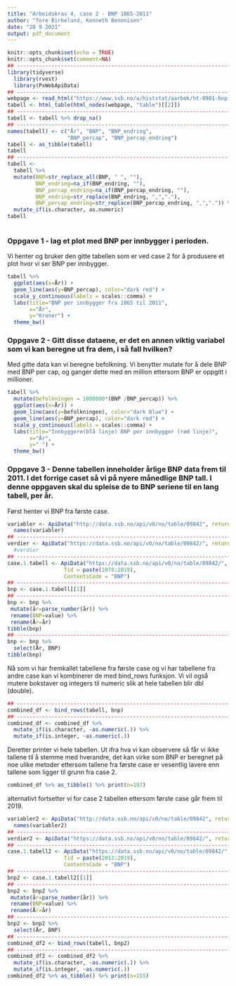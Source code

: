 ```yaml
---
title: "Arbeidskrav 4, case 2 - BNP 1865-2011"
author: "Tore Birkelund, Kenneth Benonisen"
date: "28 9 2021"
output: pdf_document
---
```



```r
knitr::opts_chunk$set(echo = TRUE)
knitr::opts_chunk$set(comment=NA)
## --------------------------------------------------------------------------------------------------------------------------------
library(tidyverse)
  library(rvest)
  library(PxWebApiData)
## --------------------------------------------------------------------------------------------------------------------------------
webpage <- read_html("https://www.ssb.no/a/histstat/aarbok/ht-0901-bnp.html")
tabell <- html_table(html_nodes(webpage, "table")[[2]])
## --------------------------------------------------------------------------------------------------------------------------------
tabell <- tabell %>% drop_na()
## --------------------------------------------------------------------------------------------------------------------------------
names(tabell) <- c("År", "BNP", "BNP_endring",
                   "BNP_percap", "BNP_percap_endring")
tabell <- as_tibble(tabell)
tabell
## --------------------------------------------------------------------------------------------------------------------
tabell <-
  tabell %>% 
  mutate(BNP=str_replace_all(BNP, " ", ""),
         BNP_endring=na_if(BNP_endring, ""),
         BNP_percap_endring=na_if(BNP_percap_endring, ""),
         BNP_endring=str_replace(BNP_endring, ",","."),
         BNP_percap_endring=str_replace(BNP_percap_endring, ",",".")) %>% 
  mutate_if(is.character, as.numeric)
tabell
  
```

### Oppgave 1 - lag et plot med BNP per innbygger i perioden.

Vi henter og bruker den gitte tabellen som er ved case 2 for å produsere et plot hvor vi ser BNP per innbygger. 

```r
tabell %>%
  ggplot(aes(x=År)) +
  geom_line(aes(y=BNP_percap), color="dark red") +
  scale_y_continuous(labels = scales::comma) +
  labs(title="BNP per innbygger fra 1865 til 2011",
       x="År",
       y="Kroner") +
  theme_bw() 
```

\newpage

### Oppgave 2 - Gitt disse dataene, er det en annen viktig variabel som vi kan beregne ut fra dem, i så fall hvilken?

Med gitte data kan vi beregne befolkning. Vi benytter mutate for å dele BNP med BNP per cap, og ganger dette med en million ettersom BNP er oppgitt i millioner.


```r
tabell %>%
  mutate(befolkningen = 1000000*(BNP /BNP_percap)) %>%
  ggplot(aes(x=År)) +
  geom_line(aes(y=befolkningen), color="dark Blue") +
  geom_line(aes(y=BNP_percap), color="dark red") +
  scale_y_continuous(labels = scales::comma) +
  labs(title="Innbyggere(blå linje) BNP per innbygger (rød linje)",
       x="År",
       y=" ") +
  theme_bw() 
```

\newpage

### Oppgave 3 - Denne tabellen inneholder årlige BNP data frem til 2011. I det forrige caset så vi på nyere månedlige BNP tall. I denne oppgaven skal du spleise de to BNP seriene til en lang tabell, per år.

Først henter vi BNP fra første case. 

```r
variabler <- ApiData("http://data.ssb.no/api/v0/no/table/09842", returnMetaFrames = TRUE)
  names(variabler)
## --------------------------------------------------------------------------------------------------------------------
verdier <- ApiData("https://data.ssb.no/api/v0/no/table/09842/", returnMetaData = TRUE)
  #verdier
## --------------------------------------------------------------------------------------------------------------------
case.1.tabell <- ApiData("https://data.ssb.no/api/v0/no/table/09842/",
                  Tid = paste(1970:2019),
                  ContentsCode = "BNP")
## --------------------------------------------------------------------------------------------------------------------
bnp <- case.1.tabell[[1]]
## --------------------------------------------------------------------------------------------------------------------
bnp <- bnp %>%
 mutate(år=parse_number(år)) %>%
 rename(BNP=value) %>%
 rename(År=år)
tibble(bnp)
## --------------------------------------------------------------------------------------------------------------------
bnp <- bnp %>%
  select(År, BNP)
tibble(bnp)
```

Nå som vi har fremkallet tabellene fra første case og vi har tabellene fra andre case kan vi kombinerer de med bind_rows funksjon. Vi vil også mutere bokstaver og integers til numeric slik at hele tabellen blir dbl (double).\

```r
## --------------------------------------------------------------------------------------------------------------------
combined_df <- bind_rows(tabell, bnp)
## --------------------------------------------------------------------------------------------------------------------
combined_df <- combined_df %>%
  mutate_if(is.character, ~as.numeric(.)) %>%
  mutate_if(is.integer, ~as.numeric(.))
```

Deretter printer vi hele tabellen. Ut ifra hva vi kan observere så får vi ikke tallene til å stemme med hverandre, det kan virke som BNP er beregnet på noe ulike metoder ettersom tallene fra første case er vesentlig lavere enn tallene som ligger til grunn fra case 2. 

```r
combined_df %>% as_tibble() %>% print(n=197)
```
\newpage

alternativt fortsetter vi for case 2 tabellen ettersom første case går frem til 2019.\

```r
variabler2 <- ApiData("http://data.ssb.no/api/v0/no/table/09842", returnMetaFrames = TRUE)
  names(variabler2)
## --------------------------------------------------------------------------------------------------------------------
verdier2 <- ApiData("https://data.ssb.no/api/v0/no/table/09842/", returnMetaData = TRUE)
## --------------------------------------------------------------------------------------------------------------------
case.1.tabell2 <- ApiData("https://data.ssb.no/api/v0/no/table/09842/",
                  Tid = paste(2012:2019),
                  ContentsCode = "BNP")
## --------------------------------------------------------------------------------------------------------------------
bnp2 <- case.1.tabell2[[1]]
## --------------------------------------------------------------------------------------------------------------------
bnp2 <- bnp2 %>%
 mutate(år=parse_number(år)) %>%
 rename(BNP=value) %>%
 rename(År=år)
## --------------------------------------------------------------------------------------------------------------------
bnp2 <- bnp2 %>%
  select(År, BNP)
## --------------------------------------------------------------------------------------------------------------------
combined_df2 <- bind_rows(tabell, bnp2)
## --------------------------------------------------------------------------------------------------------------------
combined_df2 <- combined_df2 %>%
  mutate_if(is.character, ~as.numeric(.)) %>%
  mutate_if(is.integer, ~as.numeric(.))
combined_df2 %>% as_tibble() %>% print(n=155)
```